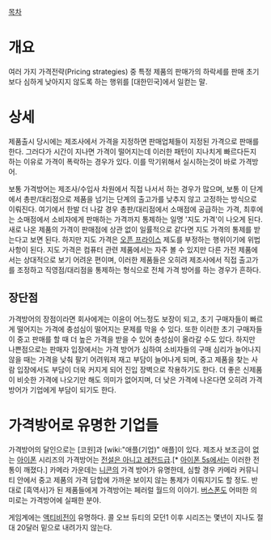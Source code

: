 [[목차]]
= 개요 =
여러 가지 가격전략(Pricing strategies) 중 특정 제품의 판매가의 하락세를 판매 초기보다 심하게 낮아지지 않도록 하는 행위를 [대한민국]에서 일컫는 말.

= 상세 =
제품출시 당시에는 제조사에서 가격을 지정하면 판매업체들이 지정된 가격으로 판매를 한다. 그러다가 시간이 지나면 가격이 떨어지는데 이러한 패턴이 지나치게 빠르다든지 하는 이유로 가격이 폭락하는 경우가 있다. 이를 막기위해서 실시하는것이 바로 가격방어.

보통 가격방어는 제조사/수입사 차원에서 직접 나서서 하는 경우가 많으며, 보통 이 단계에서 총판/대리점으로 제품을 넘기는 단계의 출고가를 낮추지 않고 고정하는 방식으로 이뤄진다. 여기에서 한발 더 나갈 경우 총판/대리점에서 소매점에 공급하는 가격, 최후에는 소매점에서 소비자에게 판매하는 가격까지 통제하는 일명 '지도 가격'이 나오게 된다. 새로 나온 제품의 가격이 판매점에 상관 없이 일률적으로 같다면 지도 가격의 통제를 받는다고 보면 된다. 하지만 지도 가격은 [[오픈 프라이스]] 제도를 부정하는 행위이기에 위법 사항이 된다. 지도 가격은 컴퓨터 관련 제품에서는 자주 볼 수 있지만 다른 가전 제품에서는 상대적으로 보기 어려운 편이며, 이러한 제품들은 오히려 제조사에서 직접 출고가를 조정하고 직영점/대리점을 통제하는 형식으로 전체 가격 방어를 하는 경우가 흔하다.

== 장단점 ==
가격방어의 장점이라면 회사에게는 이윤이 어느정도 보장이 되고, 초기 구매자들이 빠르게 떨어지는 가격에 충섬심이 떨어지는 문제를 막을 수 있다. 또한 이러한 초기 구매자들이 중고 판매를 할 때 더 높은 가격을 받을 수 있어 충성심이 올라갈 수도 있다. 하지만 나쁜점으로는 판매자 입장에서는 가격 방어가 심하여 소비자들의 구매 심리가 늘어나지 않을 때는 가격을 낮춰 팔기 어려워져 재고 부담이 늘어나게 되며, 중고 제품을 찾는 사람 입장에서도 부담이 더욱 커지게 되어 진입 장벽으로 작용하기도 한다. 더 좋은 신제품이 비슷한 가격에 나오기만 해도 의미가 없어지며, 더 낮은 가격에 나온다면 오히려 가격방어가 기업에게 부담이 되기도 한다.

= 가격방어로 유명한 기업들 =
가격방어의 달인으로는 [코원]과 [wiki:"애플(기업)" 애플]이 있다. 제조사 보조금이 없는 [[아이폰]] 시리즈의 가격방어는 [[전설은 아니고 레전드급]].[* [[아이폰 5s]]에서는 이러한 전통이 깨졌다.] 카메라 가운데는 [[니콘]]의 가격 방어가 유명한데, 심할 경우 카메라 커뮤니티 안에서 중고 제품의 가격 담합에 가까운 보이지 않는 통제가 이뤄지기도 할 정도. 반대로 [흑역사]가 된 제품들에게 가격방어는 페러럴 월드의 이야기. [[버스폰]]도 어떠한 의미로는 가격방어에 실패한 분야.

게임계에는 [[액티비전]]이 유명하다. 콜 오브 듀티의 모던1 이후 시리즈는 몇년이 지나도 절대 20달러 밑으로 내려가지 않는다.
